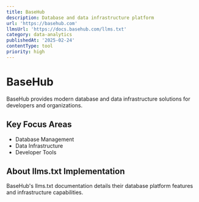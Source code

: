 ```yaml
---
title: BaseHub
description: Database and data infrastructure platform
url: 'https://basehub.com'
llmsUrl: 'https://docs.basehub.com/llms.txt'
category: data-analytics
publishedAt: '2025-02-24'
contentType: tool
priority: high
---
```


# BaseHub

BaseHub provides modern database and data infrastructure solutions for developers and organizations.

## Key Focus Areas

- Database Management
- Data Infrastructure
- Developer Tools

## About llms.txt Implementation

BaseHub's llms.txt documentation details their database platform features and infrastructure capabilities.
